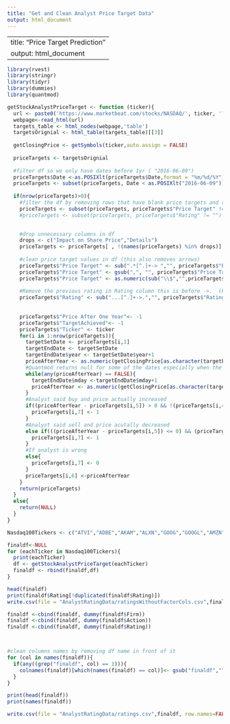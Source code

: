 ```yaml
---
title: "Get and Clean Analyst Price Target Data"
output: html_document
---
```


---
title: "Price Target Prediction"
output: html_document
---

```r
library(rvest)
library(stringr)
library(tidyr)
library(dummies)
library(quantmod)
```


```r
getStockAnalystPriceTarget <- function (ticker){
  url <- paste0('https://www.marketbeat.com/stocks/NASDAQ/', ticker, '?MostRecent=0')
  webpage<-read_html(url)
  targets_table <- html_nodes(webpage,'table')
  targetsOrignial <- html_table(targets_table)[[3]]
  
  getClosingPrice <- getSymbols(ticker,auto.assign = FALSE)
  
  priceTargets <- targetsOrignial
  
  #filter df so we only have dates before 1yr ( "2016-06-09")
  priceTargets$Date <-as.POSIXlt(priceTargets$Date,format = "%m/%d/%Y")
  priceTargets <- subset(priceTargets, Date < as.POSIXlt("2016-06-09"))
  
  if(nrow(priceTargets)>0){
    #filter the df by removing rows that have blank price targets and ratings
    priceTargets <- subset(priceTargets, priceTargets$"Price Target" != "")
    #priceTargets <- subset(priceTargets, priceTargets$"Rating" != "")

        
    #drop unnecessary columns in df
    drops <- c("Impact on Share Price","Details")
    priceTargets <- priceTargets[ , !(names(priceTargets) %in% drops)]
    
    #clean price target values in df (this also removes arrows)
    priceTargets$"Price Target" <- sub(".*[^.]+-> ","", priceTargets$"Price Target")
    priceTargets$"Price Target" <- gsub(",", "", priceTargets$"Price Target")
    priceTargets$"Price Target" <- as.numeric(sub("\\$","",priceTargets$"Price Target"))
    
    #Remove the previous rating in Rating column this is before ->.  (For ex.  Hold -> Buy will become Buy). We are only considering current ratings.
    priceTargets$"Rating" <- sub("...[^.]+->.","", priceTargets$"Rating")
    
    
    priceTargets$"Price After One Year"<- -1
    priceTargets$"TargetAchieved"<- -1
    priceTargets$"Ticker" <- ticker
    for(i in 1:nrow(priceTargets)){
      targetSetDate <- priceTargets[i,1]
      targetEndDate <- targetSetDate
      targetEndDate$year <- targetSetDate$year+1
      priceAfterYear <- as.numeric(getClosingPrice[as.character(targetEndDate)][,4])
      #Quantmod returns null for some of the dates especially when the day is saturday, sunday, or holiday
      while(any(priceAfterYear) == FALSE){
        targetEndDate$mday <-targetEndDate$mday+1
        priceAfterYear <- as.numeric(getClosingPrice[as.character(targetEndDate)][,4])
      }
      #Analyst said buy and price actually increased
      if((priceAfterYear - priceTargets[i,5]) > 0 && !(priceTargets[i,4] %in% c('Underweight','Sell','Underperform'))){
        priceTargets[i,7] <- 1
      }
      #Analyst said sell and price acutally decreased
      else if(((priceAfterYear - priceTargets[i,5]) <= 0) && (priceTargets[i,4] %in% c('Underweight','Sell','Underperform'))){
        priceTargets[i,7] <- 1
      }
      #If analyst is wrong
      else{
        priceTargets[i,7] <- 0
      }
      priceTargets[i,6] <-priceAfterYear
    }
    return(priceTargets)
  }
  else{
    return(NULL)
  }
}

```



```r
Nasdaq100Tickers <- c("ATVI","ADBE","AKAM","ALXN","GOOG","GOOGL","AMZN","AAL","AMGN","ADI","AAPL","AMAT","ADSK","ADP","BIDU","BIIB","BMRN","AVGO","CA","CELG","CERN","CHTR","CHKP","CTAS","CSCO","CTXS","CTSH","CMCSA","COST","CSX","CTRP","XRAY","DISCA","DISCK","DISH","DLTR","EBAY","EA","EXPE","ESRX","FB","FAST","FISV","GILD","HAS","HSIC","HOLX","IDXX","ILMN","INCY","INTC","INTU","ISRG","JBHT","JD","KLAC","LRCX","LBTYA","LBTYK","LILA","LILAK","LVNTA","QVCA","MAR","MAT","MXIM","MCHP","MU","MSFT","MDLZ","MNST","MYL","NTES","NFLX","NCLH","NVDA","ORLY","PCAR","PAYX","PYPL","QCOM","REGN","ROST","STX","SHPG","SIRI","SWKS","SBUX","SYMC","TMUS","TSLA","TXN","KHC","PCLN","TSCO","FOX","FOXA","ULTA","VRSK","VRTX","VIAB","VOD","WBA","WDC","WYNN","XLNX","YHOO")

finaldf<-NULL
for (eachTicker in Nasdaq100Tickers){
  print(eachTicker)
  df <- getStockAnalystPriceTarget(eachTicker)
  finaldf <- rbind(finaldf,df)
}

head(finaldf)
print(finaldf$Rating[!duplicated(finaldf$Rating)])
write.csv(file = "AnalystRatingData/ratingsWithoutFactorCols.csv",finaldf, row.names=FALSE)
```


```r
finaldf <-cbind(finaldf, dummy(finaldf$Firm))
finaldf <-cbind(finaldf, dummy(finaldf$Action))
finaldf <-cbind(finaldf, dummy(finaldf$Rating))



#clean columns names by removing df name in front of it
for (col in names(finaldf)){
  if(any((grep("finaldf", col) == 1))){
    colnames(finaldf)[which(names(finaldf) == col)]<- gsub("finaldf","",col)
  }
}

print(head(finaldf))
print(names(finaldf))

write.csv(file = "AnalystRatingData/ratings.csv",finaldf, row.names=FALSE)

```

